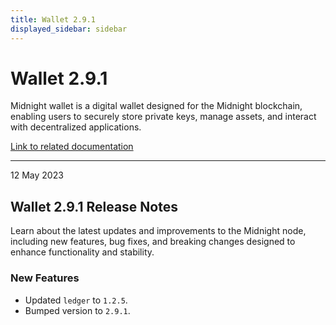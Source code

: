 ```yaml
---
title: Wallet 2.9.1
displayed_sidebar: sidebar
---
```


# Wallet 2.9.1

Midnight wallet is a digital wallet designed for the Midnight blockchain, enabling users to securely store private keys, manage assets, and interact with decentralized applications.

[Link to related documentation](../../learn/introduction/wallets)


---

<div 
  style={{
    marginTop: '0',
    fontSize: '1rem',
    fontWeight: 'normal',
    marginBottom: '0.5rem'
  }}
>
  12 May 2023
</div>

## Wallet 2.9.1 Release Notes

Learn about the latest updates and improvements to the Midnight node, including new features, bug fixes, and breaking changes designed to enhance functionality and stability.

### New Features

- Updated `ledger` to `1.2.5`.  
- Bumped version to `2.9.1`.  
